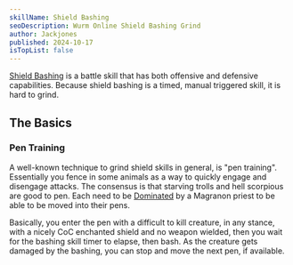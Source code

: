 ```yaml
---
skillName: Shield Bashing
seoDescription: Wurm Online Shield Bashing Grind
author: Jackjones
published: 2024-10-17
isTopList: false
---
```


[Shield Bashing](https://www.wurmpedia.com/index.php/Shield_bashing) is a battle skill that has both offensive and defensive capabilities. Because shield bashing is a timed, manual triggered skill, it is hard to grind.

## The Basics

### Pen Training

A well-known technique to grind shield skills in general, is "pen training". Essentially you fence in some animals as a way to quickly engage and disengage attacks. The consensus is that starving trolls and hell scorpious are good to pen. Each need to be [Dominated](https://www.wurmpedia.com/index.php/Dominate) by a Magranon priest to be able to be moved into their pens.

Basically, you enter the pen with a difficult to kill creature, in any stance, with a nicely CoC enchanted shield and no weapon wielded, then you wait for the bashing skill timer to elapse, then bash. As the creature gets damaged by the bashing, you can stop and move the next pen, if available.

